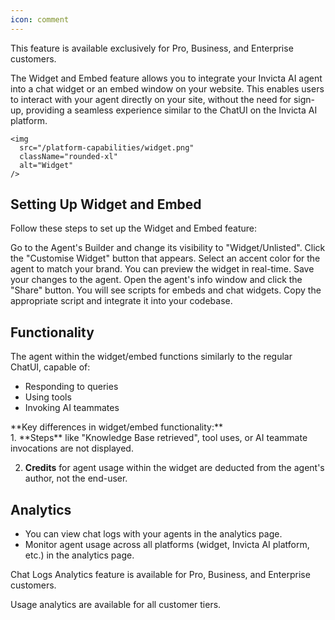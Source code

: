 ```yaml
---
icon: comment
---
```


<Info>
  This feature is available exclusively for Pro, Business, and Enterprise
  customers.
</Info>

The Widget and Embed feature allows you to integrate your Invicta AI agent into a
chat widget or an embed window on your website. This enables users to interact with
your agent directly on your site, without the need for sign-up, providing a seamless
experience similar to the ChatUI on the Invicta AI platform.

    <img
      src="/platform-capabilities/widget.png"
      className="rounded-xl"
      alt="Widget"
    />

## Setting Up Widget and Embed

Follow these steps to set up the Widget and Embed feature:

<Steps>
  <Step title="Change Agent Visibility">
    Go to the Agent's Builder and change its visibility to "Widget/Unlisted".
  </Step>
  <Step title="Customize Widget">
    Click the "Customise Widget" button that appears. Select an accent color for
    the agent to match your brand. You can preview the widget in real-time.
  </Step>
  <Step title="Save the Agent">Save your changes to the agent.</Step>
  <Step title="Access Share Options">
    Open the agent's info window and click the "Share" button.
  </Step>
  <Step title="Copy Integration Scripts">
    You will see scripts for embeds and chat widgets. Copy the appropriate
    script and integrate it into your codebase.
  </Step>
</Steps>

## Functionality

The agent within the widget/embed functions similarly to the regular ChatUI, capable of:

- Responding to queries
- Using tools
- Invoking AI teammates

<Note>
  **Key differences in widget/embed functionality:** <br />
  1. **Steps** like "Knowledge Base retrieved", tool uses, or AI teammate invocations
  are not displayed.

2. **Credits** for agent usage within the widget are deducted from the agent's
   author, not the end-user.
   </Note>

## Analytics

- You can view chat logs with your agents in the analytics page.
- Monitor agent usage across all platforms (widget, Invicta AI platform, etc.) in the analytics page.

<Info>
  Chat Logs Analytics feature is available for Pro, Business, and Enterprise
  customers.
</Info>

<Check>Usage analytics are available for all customer tiers.</Check>
